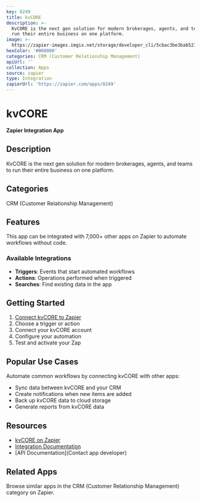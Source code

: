 ```yaml
---
key: 8249
title: kvCORE
description: >-
  KvCORE is the next gen solution for modern brokerages, agents, and teams to
  run their entire business on one platform.
image: >-
  https://zapier-images.imgix.net/storage/developer_cli/5cbac3be3bab521f58d67ee50ab394c2.png?auto=format%2Ccompress&ixlib=python-3.0.0&q=50
hexColor: '#000000'
categories: CRM (Customer Relationship Management)
apiUrl: ''
collection: Apps
source: zapier
type: Integration
zapierUrl: 'https://zapier.com/apps/8249'
---
```

# kvCORE

**Zapier Integration App**

## Description

KvCORE is the next gen solution for modern brokerages, agents, and teams to run their entire business on one platform.

## Categories

CRM (Customer Relationship Management)

## Features

This app can be integrated with 7,000+ other apps on Zapier to automate workflows without code.

### Available Integrations

- **Triggers**: Events that start automated workflows
- **Actions**: Operations performed when triggered
- **Searches**: Find existing data in the app

## Getting Started

1. [Connect kvCORE to Zapier](https://zapier.com/apps/8249)
2. Choose a trigger or action
3. Connect your kvCORE account
4. Configure your automation
5. Test and activate your Zap

## Popular Use Cases

Automate common workflows by connecting kvCORE with other apps:

- Sync data between kvCORE and your CRM
- Create notifications when new items are added
- Back up kvCORE data to cloud storage
- Generate reports from kvCORE data

## Resources

- [kvCORE on Zapier](https://zapier.com/apps/8249)
- [Integration Documentation](https://zapier.com/apps/8249/integrations)
- [API Documentation](Contact app developer)

## Related Apps

Browse similar apps in the CRM (Customer Relationship Management) category on Zapier.

